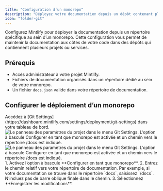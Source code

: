 ```yaml
---
title: "Configuration d’un monorepo"
description: "Déployez votre documentation depuis un dépôt contenant plusieurs projets"
icon: "folder-git"
---
```


Configurez Mintlify pour déployer la documentation depuis un répertoire spécifique au sein d’un monorepo. Cette configuration vous permet de maintenir la documentation aux côtés de votre code dans des dépôts qui contiennent plusieurs projets ou services.

## Prérequis

* Accès administrateur à votre projet Mintlify.
* Fichiers de documentation organisés dans un répertoire dédié au sein de votre monorepo.
* Un fichier `docs.json` valide dans votre répertoire de documentation.

## Configurer le déploiement d’un monorepo

<Steps>
<Step title="Accéder aux paramètres Git">
Accédez à [Git Settings](https://dashboard.mintlify.com/settings/deployment/git-settings) dans votre tableau de bord.

<Frame>
<img
  className="block dark:hidden my-0 pointer-events-none"
  src="/images/monorepo-light.png"
  alt="Le panneau des paramètres du projet dans le menu Git Settings. L’option à bascule Configurer en tant que monorepo est activée et un chemin vers le répertoire /docs est indiqué."
/>
<img
  className="hidden dark:block my-0 pointer-events-none"
  src="/images/monorepo-dark.png"
  alt="Le panneau des paramètres du projet dans le menu Git Settings. L’option à bascule Configurer en tant que monorepo est activée et un chemin vers le répertoire /docs est indiqué."
/>
</Frame>

</Step>
<Step title="Définir le chemin de votre documentation">
1. Activez l’option à bascule **Configurer en tant que monorepo**.
2. Entrez le chemin relatif vers votre répertoire de documentation. Par exemple, si votre documentation se trouve dans le répertoire `docs`, saisissez `/docs`.
<Note>
  N’incluez pas de barre oblique finale dans le chemin.
</Note>
3. Sélectionnez **Enregistrer les modifications**.
</Step>
</Steps>

